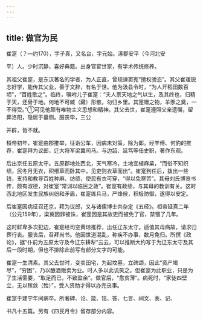 ```yaml
---
---
---
```

title: 做官为民
---



崔寔（？—约170），字子真，又名台，字元始。涿郡安平（今河北安

平）人。少时沉静，喜好典籍。出身官宦世家，有学术传统修养。

其祖父崔寔，是东汉著名的学者，为人正直，曾规谏窦宪“擅权骄恣”。其父崔瑗锐志好学，能传其父业，善于文辞，有名于世。他为汲县令时，“为人开稻田数百顷”，“百姓歌之”。临终，嘱咐儿子崔寔：“夫人禀天地之气以生，及其终也，归精于天，还骨于地。何地不可臧（藏）形骸，勿归乡里。其寔赠之物，羊豕之奠，一不得受。”①可见他颇有唯物主义思想和精神。其父去世，崔寔遵照父亲遗嘱，留葬洛阳，隐居于墓侧。服丧毕，三公

并辟，皆不就。

桓帝初年，崔寔由郡推举，征诣公车，因病未对策，除为郎。经羊傅、何豹的推荐，崔寔拜为议郎，迁大将军梁冀司马。与边韶、延笃等任史职，著作东观。

后出京任五原太守。五原郡地处西北，天气寒冷，土地宜植麻枲，“而俗不知织绩，民冬月无衣，积细草而卧其中，见吏则衣草而出”。崔寔到任后，拨出一些钱，支持和教导百姓种麻、纺绩，使民有衣可穿，“得以免寒苦”。其母刘氏博览书传，颇有淑德，对崔寔“常训以临民之政”。崔寔有政绩，与其母的教训有关。这时西北地区发生民族纠纷和矛盾，崔寔练兵马，严烽候，积极防御，遂得以安定。

后崔寔因病征召还京，拜为议郎，又与诸儒博士共杂定《五经》。桓帝延熹二年（公元159年），梁冀因罪被诛，崔寔因是其故吏而被免了官，禁锢了几年。

这时鲜卑多次犯边，崔寔经司空黄琼推荐，出任辽东太守。适值其母病故，请求归葬行丧。服丧后，召拜尚书。他因世道混乱，称疾不办事，数月免归。所撰《政论》，据“仆前为五原太守及今辽东耕犁”云云，可以推断大约写于为辽东太守及其后一段时期，但也不排除此前写有部分文字的可能。

崔寔一生清素。其父去世时，变卖田宅，为起坟墓，立碑颂，因此“资产竭尽”，“穷困”，乃以酿酒贩卖为业。时人多以此讥笑之。但崔寔为此职业，只是为了生活需要，“取足而已，不致盈余”。做官后，“愈贫薄”。病死时，“家徒四壁立，无以殡敛（殓）”，受人资助才得以办完丧事。

崔寔于建宁年间病卒。所著碑、论、箴、铭、答、七言、祠文、表、记、

书凡十五篇。另有《四民月令》留存部分内容。